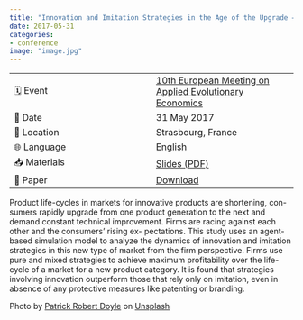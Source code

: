 ```yaml
---
title: "Innovation and Imitation Strategies in the Age of the Upgrade – An Agent-Based Simulation Model"
date: 2017-05-31
categories:
- conference
image: "image.jpg"
---
```


| | |
| --- | --- |
| 🗓️ Event | [10th European Meeting on Applied Evolutionary Economics](https://wipo.econ.kit.edu/1211.php) |
| 📅 Date | 31 May 2017 |
| 📍 Location | Strasbourg, France |
| 🌐 Language | English |
| 📥 Materials | [Slides (PDF)](emaee2017_slides.pdf) |
| 📄 Paper | [Download](simmering_hain_2017_working_paper.pdf) |

Product life-cycles in markets for innovative products are shortening, con- sumers rapidly upgrade from one product generation to the next and demand constant technical improvement. Firms are racing against each other and the consumers’ rising ex- pectations. This study uses an agent-based simulation model to analyze the dynamics of innovation and imitation strategies in this new type of market from the firm perspective. Firms use pure and mixed strategies to achieve maximum profitability over the life-cycle of a market for a new product category. It is found that strategies involving innovation outperform those that rely only on imitation, even in absence of any protective measures like patenting or branding.

Photo by <a href="https://unsplash.com/@teapowered?utm_source=unsplash&utm_medium=referral&utm_content=creditCopyText">Patrick Robert Doyle</a> on <a href="https://unsplash.com/s/photos/strasbourg?utm_source=unsplash&utm_medium=referral&utm_content=creditCopyText">Unsplash</a>
